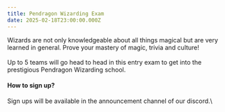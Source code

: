 ```yaml
---
title: Pendragon Wizarding Exam
date: 2025-02-18T23:00:00.000Z
---
```


Wizards are not only knowledgeable about all things magical but are very learned in general. Prove your mastery of magic, trivia and culture!\
\
Up to 5 teams will go head to head in this entry exam to get into the prestigious Pendragon Wizarding school.

#### How to sign up?

Sign ups will be available in the announcement channel of our discord.\
